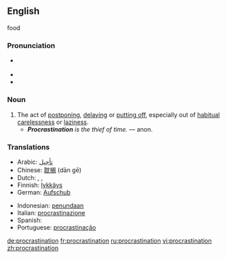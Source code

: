 {{wikipedia}}
==English==

food

===Pronunciation===
* {{RP}} {{IPA|/pɹəʊ̆ˌkɹæstɪˈneɪʃǝ̆n/}}
* {{audio|en-us-procrastination.ogg|Audio (US)}}
* {{rhymes|eɪʃǝn}}

===Noun===
{{en-noun|-}}

# The act of [[postpone|postponing]], [[delay|delaying]] or [[put off|putting off]], especially out of [[habitual]] [[carelessness]] or [[laziness]].
#* '''''Procrastination''' is the thief of time.'' — anon. {{rfex|a real, dated quote would be nicer}}

===Translations===
{{rfc-level|Translations at L3+ (AutoFormat would have corrected level of Translations)}}
{{trans-top|act of postponing, delaying or putting off}}
*Arabic: [[تأجيل]]
*Chinese: [[耽搁]] (dān gē)
*Dutch: {{t|nl|uitstel|n}}, {{t|nl|uitstelgedrag|n}}, {{t|nl|procrastinatie|f}}
*Finnish: [[lykkäys]]
*German: [[Aufschub]] {{m}}
{{trans-mid}}
*Indonesian: [[tunda|penundaan]]
*Italian: [[procrastinazione]]
*Spanish: {{t|es|procastinación}}
*Portuguese: [[procrastinação]] {{italbrac|Brazil}}
{{trans-bottom}}

[[de:procrastination]]
[[fr:procrastination]]
[[ru:procrastination]]
[[vi:procrastination]]
[[zh:procrastination]]
